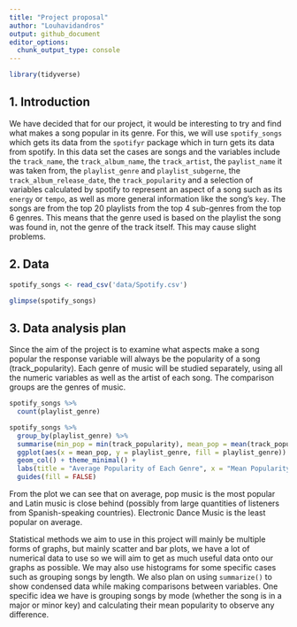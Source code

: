 ```yaml
---
title: "Project proposal"
author: "Louhavidandros"
output: github_document
editor_options: 
  chunk_output_type: console
---
```


```r
library(tidyverse)
```

## 1. Introduction

We have decided that for our project, it would be interesting to try and find what makes a song popular in its genre. For this, we will use `spotify_songs` which gets its data from the `spotifyr` package which in turn gets its data from spotify. In this data set the cases are songs and the variables include the `track_name`, the `track_album_name`, the `track_artist`, the `paylist_name` it was taken from, the `playlist_genre` and `playlist_subgerne`, the `track_album_release_date`, the `track_popularity` and a selection of variables calculated by spotify to represent an aspect of a song such as its `energy` or `tempo`, as well as more general information like the song's `key`. 
The songs are from the top 20 playlists from the top 4 sub-genres from the top 6 genres. This means that the genre used is based on the playlist the song was found in, not the genre of the track itself. This may cause slight problems.

## 2. Data
```r
spotify_songs <- read_csv('data/Spotify.csv')
```

```r
glimpse(spotify_songs)
```

## 3. Data analysis plan

Since the aim of the project is to examine what aspects make a song popular the response variable will always be the popularity of a song (track_popularity). Each genre of music will be studied separately, using all the numeric variables as well as the artist of each song. The comparison groups are the genres of music.

```r
spotify_songs %>%
  count(playlist_genre)
```

```r
spotify_songs %>%
  group_by(playlist_genre) %>%
  summarise(min_pop = min(track_popularity), mean_pop = mean(track_popularity), max_pop = max(track_popularity)) %>%
  ggplot(aes(x = mean_pop, y = playlist_genre, fill = playlist_genre)) + 
  geom_col() + theme_minimal() + 
  labs(title = "Average Popularity of Each Genre", x = "Mean Popularity", y = NULL) +
  guides(fill = FALSE)
```

From the plot we can see that on average, pop music is the most popular and Latin music is close behind (possibly from large quantities of listeners from Spanish-speaking countries). Electronic Dance Music is the least popular on average. 

Statistical methods we aim to use in this project will mainly be multiple forms of graphs, but mainly scatter and bar plots, we have a lot of numerical data to use so we will aim to get as much useful data onto our graphs as possible. We may also use histograms for some specific cases such as grouping songs by length. We also plan on using `summarize()` to show condensed data while making comparisons between variables. One specific idea we have is grouping songs by mode (whether the song is in a major or minor key) and calculating their mean popularity to observe any difference. 

